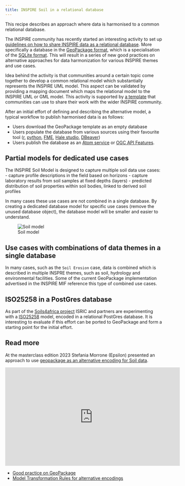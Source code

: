 ```yaml
---
title: INSPIRE Soil in a relational database
---
```


This recipe describes an approach where data is harmonised to a common relational database.

The INSPIRE community has recently started an interesting activity to set up [guidelines on how to share INSPIRE data as a relational database](https://github.com/INSPIRE-MIF/gp-geopackage-encodings). More specifically a database in the [GeoPackage format](http://www.geopackage.org/), which is a specialisation of the [SQLite format](https://www.sqlite.org/). This will result in a series of new good practices on alternative approaches for data harmonization for various INSPIRE themes and use cases. 

Idea behind the activity is that communities around a certain topic come together to develop a common relational model which substantially represents the INSPIRE UML model. This aspect can be validated by providing a mapping document which maps the relational model to the INSPIRE UML or GML model.
This activity is supported by [a template](https://github.com/INSPIRE-MIF/2017.2/blob/master/template/template.qmd) that communities can use to share their work with the wider INSPIRE community. 

After an initial effort of defining and describing the alternative model, a typical workflow to publish harmonised data is as follows:

- Users download the GeoPackage template as an empty database
- Users populate the database from various sources using their favourite tool ([r](../utils/r.qmd), [python](../utils/python.qmd), [FME](https://www.safe.com/fme/fme-desktop/), [Hale studio](./hale-studio.qmd), [DBeaver](https://dbeaver.io/))
- Users publish the database as an [Atom service](./webdav.qmd) or [OGC API Features](./pygeoapi.qmd).

## Partial models for dedicated use cases

The INSPIRE Soil Model is designed to capture multiple soil data use cases:
- capture profile descriptions in the field based on horizons
- capture laboratory results from soil samples at fixed depths (layers)
- predicted distribution of soil properties within soil bodies, linked to derived soil profiles

In many cases these use cases are not combined in a single database. By creating a dedicated database model for specific use cases (remove the unused database object), the database model will be smaller and easier to understand. 

![Soil model](./img/soil-model.png)

## Use cases with combinations of data themes in a single database

In many cases, such as the `Soil Erosion` case, data is combined which is described in multiple INSPRE themes, such as soil, hydrology and environmental facilities. Some of the current GeoPackage implementation advertised in the INSPIRE MIF reference this type of combined use cases.

## ISO25258 in a PostGres database

As part of the [Soils4africa project](https://www.soils4africa-h2020.eu/) ISRIC and partners are experimenting with a [ISO25258](https://www.iso.org/standard/44595.html) model, encoded in a relational PostGres database. It is interesting to evaluate if this effort can be ported to GeoPackage and form a starting point for the initial effort.

## Read more

At the masterclass edition 2023 Stefania Morrone (Epsilon) presented an approach to use [geopackage as an alternative encoding for Soil data](https://wur.yuja.com/v/ejps-sda-gpkg).

<iframe title='Embedded Media titled: INSPIRE Soil as GeoPackage 2023-01-24' width="560"  height="315"  src="https://wur.yuja.com/V/Video?v=434081&node=1959303&a=121418291&preload=false" frameborder="0" webkitallowfullscreen mozallowfullscreen allowfullscreen loading="lazy"></iframe>

- [Good practice on GeoPackage](https://github.com/INSPIRE-MIF/gp-geopackage-encodings)
- [Model Transformation Rules for alternative encodings](https://github.com/INSPIRE-MIF/model-transformation-rules)




